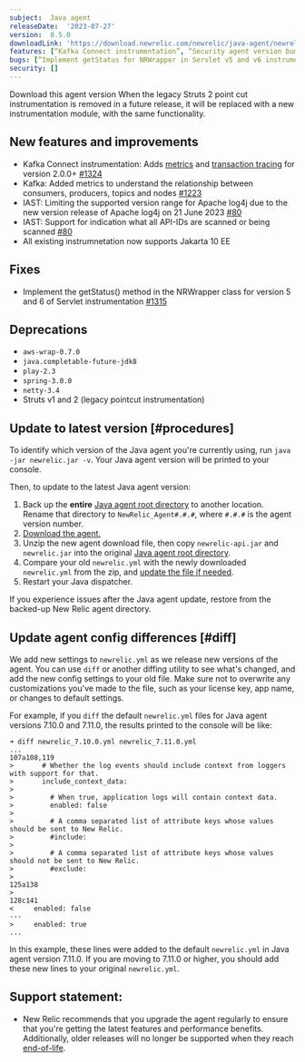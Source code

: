 ```yaml
---
subject:  Java agent
releaseDate:  '2023-07-27'
version:  8.5.0
downloadLink: 'https://download.newrelic.com/newrelic/java-agent/newrelic-agent/8.5.0/'
features: [“Kafka Connect instrumentation”, “Security agent version bump to 1.0.4 public preview”]
bugs: [“Implement getStatus for NRWrapper in Servlet v5 and v6 instrumentation”]
security: []
---
```

<ButtonGroup>
  <ButtonLink
    role="button"
    to="https://download.newrelic.com/newrelic/java-agent/newrelic-agent/8.5.0/"
    variant="primary"
  >
    Download this agent version
  </ButtonLink>
</ButtonGroup>

<Callout variant="important">
When the legacy Struts 2 point cut instrumentation is removed in a future release, it will be replaced with a new instrumentation module, with the same functionality.
</Callout>

## New features and improvements
- Kafka Connect instrumentation: Adds [metrics](https://docs.newrelic.com/docs/apm/agents/java-agent/instrumentation/java-agent-instrument-kafka-message-queues/#view-kafka-metrics) and [transaction tracing](https://docs.newrelic.com/docs/apm/agents/java-agent/instrumentation/java-agent-instrument-kafka-message-queues/#collect-kafka-connect-transactions) for version 2.0.0+ [#1324](https://github.com/newrelic/newrelic-java-agent/pull/1324)
- Kafka: Added metrics to understand the relationship between consumers, producers, topics and nodes [#1223](https://github.com/newrelic/newrelic-java-agent/pull/1223)
- IAST: Limiting the supported version range for Apache log4j due to the new version release of Apache log4j on 21 June 2023 [#80](https://github.com/newrelic/csec-java-agent/pull/80/files)
- IAST: Support for indication what all API-IDs are scanned or being scanned [#80](https://github.com/newrelic/csec-java-agent/pull/80/files)
- All existing instrumnetation now supports Jakarta 10 EE


## Fixes

- Implement the getStatus() method in the NRWrapper class for version 5 and 6 of Servlet instrumentation [#1315](https://github.com/newrelic/newrelic-java-agent/pull/1315/files)

## Deprecations

- `aws-wrap-0.7.0`
- `java.completable-future-jdk8`
- `play-2.3`
- `spring-3.0.0`
- `netty-3.4`
- Struts v1 and 2 (legacy pointcut instrumentation)


## Update to latest version [#procedures]

To identify which version of the Java agent you're currently using, run `java -jar newrelic.jar -v`. Your Java agent version will be printed to your console.

Then, to update to the latest Java agent version:

1. Back up the **entire** [Java agent root directory](/docs/agents/manage-apm-agents/troubleshooting/find-agent-root-directory#java-agent) to another location. Rename that directory to `NewRelic_Agent#.#.#`, where `#.#.#` is the agent version number.
2. [Download the agent.](/docs/release-notes/agent-release-notes/java-release-notes)
3. Unzip the new agent download file, then copy `newrelic-api.jar` and `newrelic.jar` into the original [Java agent root directory](/docs/agents/manage-apm-agents/troubleshooting/find-agent-root-directory#java-agent).
4. Compare your old `newrelic.yml` with the newly downloaded `newrelic.yml` from the zip, and [update the file if needed](#diff).
5. Restart your Java dispatcher.

If you experience issues after the Java agent update, restore from the backed-up New Relic agent directory.

## Update agent config differences [#diff]

We add new settings to `newrelic.yml` as we release new versions of the agent. You can use `diff` or another diffing utility to see what's changed, and add the new config settings to your old file. Make sure not to overwrite any customizations you've made to the file, such as your license key, app name, or changes to default settings.

For example, if you `diff` the default `newrelic.yml` files for Java agent versions 7.10.0 and 7.11.0, the results printed to the console will be like:

```
➜ diff newrelic_7.10.0.yml newrelic_7.11.0.yml
...
107a108,119
>       # Whether the log events should include context from loggers with support for that.
>       include_context_data:
>
>         # When true, application logs will contain context data.
>         enabled: false
>
>         # A comma separated list of attribute keys whose values should be sent to New Relic.
>         #include:
>
>         # A comma separated list of attribute keys whose values should not be sent to New Relic.
>         #exclude:
>
125a138
>
128c141
<     enabled: false
---
>     enabled: true
...
```

In this example, these lines were added to the default `newrelic.yml` in Java agent version 7.11.0. If you are moving to 7.11.0 or higher, you should add these new lines to your original `newrelic.yml`.

## Support statement:

* New Relic recommends that you upgrade the agent regularly to ensure that you're getting the latest features and performance benefits. Additionally, older releases will no longer be supported when they reach [end-of-life](https://docs.newrelic.com/docs/using-new-relic/cross-product-functions/install-configure/notification-changes-new-relic-saas-features-distributed-software/).


